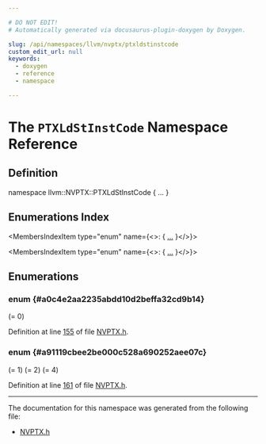 ```yaml
---

# DO NOT EDIT!
# Automatically generated via docusaurus-plugin-doxygen by Doxygen.

slug: /api/namespaces/llvm/nvptx/ptxldstinstcode
custom_edit_url: null
keywords:
  - doxygen
  - reference
  - namespace

---
```





# The `PTXLdStInstCode` Namespace Reference

<DoxygenPage pluginConfig={pluginConfig}>



## Definition

<CodeBlock>namespace llvm::NVPTX::PTXLdStInstCode &#123; ... &#125;</CodeBlock>

## Enumerations Index

<MembersIndex>

<MembersIndexItem
  type="enum"
  name={<>:  &#123; <a href="#a0c4e2aa2235abdd10d2beffa32cd9b14">...</a> &#125;</>}>
</MembersIndexItem>

<MembersIndexItem
  type="enum"
  name={<>:  &#123; <a href="#a91119cbee2be000c528a690252aee07c">...</a> &#125;</>}>
</MembersIndexItem>

</MembersIndex>


<SectionDefinition>

## Enumerations

### enum  {#a0c4e2aa2235abdd10d2beffa32cd9b14}

<MemberDefinition
  prototype="enum llvm::NVPTX::PTXLdStInstCode::FromType ">

<EnumerationList title="Enumeration values">

<Link id="a0c4e2aa2235abdd10d2beffa32cd9b14a0198fed90551f808b7a382645423973e" />
<EnumerationListItem name="Unsigned">
 (= 0)
</EnumerationListItem>

<Link id="a0c4e2aa2235abdd10d2beffa32cd9b14a1d25947b1e05ec73aa88243522dd01ff" />
<EnumerationListItem name="Signed">

</EnumerationListItem>

<Link id="a0c4e2aa2235abdd10d2beffa32cd9b14aa8d7a04ea7f61b2ae1250844cfc54941" />
<EnumerationListItem name="Float">

</EnumerationListItem>

<Link id="a0c4e2aa2235abdd10d2beffa32cd9b14a448371f2dc276c5057e976c8a436ceb6" />
<EnumerationListItem name="Untyped">

</EnumerationListItem>

</EnumerationList>

Definition at line <a href="/docs/api/files/lib/lib/target/lib/target/nvptx/nvptx-h/#l00155">155</a> of file <a href="/docs/api/files/lib/lib/target/lib/target/nvptx/nvptx-h">NVPTX.h</a>.
</MemberDefinition>

### enum  {#a91119cbee2be000c528a690252aee07c}

<MemberDefinition
  prototype="enum llvm::NVPTX::PTXLdStInstCode::VecType ">

<EnumerationList title="Enumeration values">

<Link id="a91119cbee2be000c528a690252aee07ca09c68d67f7dbfa6cc77eaf73aa535217" />
<EnumerationListItem name="Scalar">
 (= 1)
</EnumerationListItem>

<Link id="a91119cbee2be000c528a690252aee07ca24244a27b634ef3e256ab3c64c6fecd4" />
<EnumerationListItem name="V2">
 (= 2)
</EnumerationListItem>

<Link id="a91119cbee2be000c528a690252aee07ca72ebe5e08d40fbab96c046e017576a32" />
<EnumerationListItem name="V4">
 (= 4)
</EnumerationListItem>

</EnumerationList>

Definition at line <a href="/docs/api/files/lib/lib/target/lib/target/nvptx/nvptx-h/#l00161">161</a> of file <a href="/docs/api/files/lib/lib/target/lib/target/nvptx/nvptx-h">NVPTX.h</a>.
</MemberDefinition>

</SectionDefinition>

<hr/>

The documentation for this namespace was generated from the following file:

<ul>
<li><a href="/docs/api/files/lib/lib/target/lib/target/nvptx/nvptx-h">NVPTX.h</a></li>
</ul>

</DoxygenPage>
